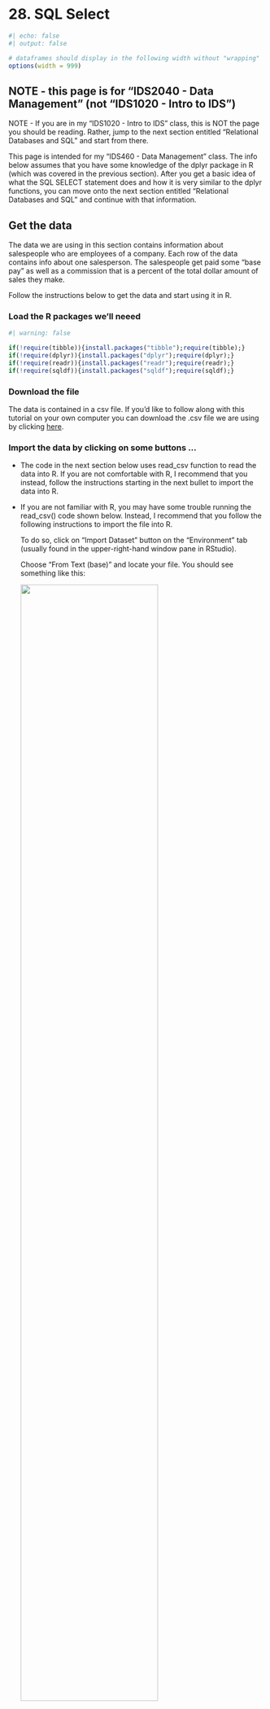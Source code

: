 # <yrChapterNumber>28. </yrChapterNumber> SQL Select 

```r
#| echo: false
#| output: false

# dataframes should display in the following width without "wrapping"
options(width = 999)
```

## NOTE - this page is for "IDS2040 - Data Management" (not "IDS1020 - Intro to IDS")

NOTE - If you are in my "IDS1020 - Intro to IDS" class, this is NOT the
page you should be reading. Rather, jump to the next section 
entitled "Relational Databases and SQL" and start from there.

This page is intended for my "IDS460 - Data Management" class.
The info below assumes that you have some knowledge of 
the dplyr package in R (which was covered in the previous section).
After you get a basic idea of what the SQL SELECT statement does
and how it is very similar to the dplyr functions, you can move
onto the next section entitled "Relational Databases and SQL" and 
continue with that information.

## Get the data

The data we are using in this section
contains information about salespeople who are employees of a company.
Each row of the data contains info about one salesperson. The
salespeople get paid some "base pay" as well as a commission that is a 
percent of the total dollar amount of sales they make.

Follow the instructions below to get the data and start using it in R.

### Load the R packages we'll neeed

```r
#| warning: false

if(!require(tibble)){install.packages("tibble");require(tibble);}
if(!require(dplyr)){install.packages("dplyr");require(dplyr);}
if(!require(readr)){install.packages("readr");require(readr);}
if(!require(sqldf)){install.packages("sqldf");require(sqldf);}
```

### Download the file

The data is contained in a csv file.
If you'd like to follow along with this tutorial on your own computer
you can download the .csv file we are using by clicking 
[here](data/salespeople-v002.csv). 


### Import the data by clicking on some buttons ...

- The code in the next section below uses read_csv function to read the data into R.
  If you are not comfortable with R, I recommend that you instead, follow
  the instructions starting in the next bullet to import the data into R.

- If you are not familiar with R, you may have some trouble 
  running the read_csv() code shown below. Instead, I recommend that 
  you follow the following instructions to import the file into R.
  
  To do so, click on "Import Dataset" button on the "Environment" tab
  (usually found in the upper-right-hand window pane in RStudio).
    
  Choose "From Text (base)" and locate your file. You should see 
  something like this:
    
  ![](images/importDatasetFromCsvBase.png){width=75%}  
    
    Make sure to change the "Name" portion (see circled section in picture) 
    to read "sales", then press the "import" button. This will open up 
    a new tab in RStudio that shows the contents of the file. You can 
    safely navigate away from this tab or close the tab and the data will
    remain imported and can be seen by typing "sales" (without the "quotes").
  
### Import the data by typing some R code ...

The following code reads the data into R. Alternatively, you can follow
the instructions above to click on some buttons to import the data.

```r
#| include: false

# YR NOTE - this is hidden from the final output. It is being done so that 
# the files for the website are in the data folder. This helps organize
# the files for the development of the website. However, I don't want to 
# reader of the website to be confused by that so we copy the file 
# into the . folder so that we don't have to include any folder in the 
# call to read.csv below.

file.copy(from="data/salespeople-v002.csv", to=".")
```

```r
# Read in the data into a tibble
#
# Note that the following code uses the readr::read_csv function from the readr
# package which is part of the tidyverse collection of packages. 
# This function is similar to the base-R read.csv function.
# 
# read_csv returns a tibble, which is the data structure that the 
# tidyverse packages use in lieu of dataframes. A tibble is basically
# a dataframe with extra features.
# By contrast, the base-r read.csv function returns a dataframe.
 
sales = read_csv("salespeople-v002.csv", na=c("","NULL"), show_col_types=FALSE)
```


## Databases and SQL

A database is an organized collection of data that is designed to be
accessed and manipulated by computer programs. We'll cover a little more
about exactly what a database is and how it differs from Excel, R and other
programs in the next section of this book. Below is just a brief explanation
to give you some background before we start getting into the details of 
the SQL language that is used to communicate with databases.

A "relational database" is a type of database in which data is arranged in "tables" 
that are organized into "rows" and "columns". A "relational database table"
is very similar to an R dataframe or tibble.
Relational databases are controlled and managed with software known as
"Relational DataBase Management System" (RDBMS) software. 
Relational database technology dates back to the 1970s and has been around
long before R has been around. Relational databases are used by just about 
every major company all around the world. 

"Structured Query Language" (or SQL for short - pronounced "sequel") is the
standard language that is used to communicate with a DBMS to manage and manipulate
the data in a Relational Database. SQL has many different commands. 
One of the most important SQL commands for data analysts to know is the 
SQL "SELECT" command. It is this command that is used to extract data
from a database and organize the data into a desired form. 
We will focus in this section on an intro to the SQL SELECT statement. 

As we said above, R is NOT a Database Management System. However SQL is a 
very popular language. Many technologists come to R, already having a deep
knowledge of the SQL language. Therefore it is nice to know that the SQL
language can also be used to manipulate R dataframes. This is possible 
because R dataframes are very, very similar in structure to Relational 
Database "tables" (i.e. they have rows, columns, column names and 
specific datatypes for each column).

The R "sqldf" package includes a function named "sqldf"
which takes a SQL command as its argument. Wherever the SQL command
refers to the name of a relational database "table", sqldf runs the SQL
command using the R dataframe with that name.


## dplyr is very similar to the SQL SELECT command

The designers of dplyr got inspiration for many of their ideas from SQL.
Therefore once you know the basics of dplyr it should be very easy to
transfer that knowledge to learning the SQL SELECT statement.

The following examples show how the concepts you learned in the previous
section about dplyr carry over to the SQL SELECT statement.

The English word "query" means a question. 
**A SQL SELECT statement is often referred to as a database "query"**.
In essence a SQL SELECT statement in essence asks the database a question
and gets back an answer.

## SQL SELECT "clauses" compared with dplyr "functions"

While dplyr uses different "functions", the SQL SELECT statement
is comprised of different "clauses". The clauses in the SQL SELECT 
statement are listed below. We will elaborate on the details of these
clauses in the sections below.

- SELECT  
  
  This is used to "select" the columns you want - similar to dplyr select function.
  
- FROM

  Used to specify which "tables" contain the information you will be working with.
  In dplyr this is accomplished via the first argument, .data, of each of
  the dplyr "verb" functions that we learned about in the previous section.
  
- WHERE

  Choose the rows you want. Directly analogous to the dplyr "filter" function.
  
- GROUP BY

  Directly analogous to the dplyr "group_by" function.
  
- HAVING

  This is also similar to the dplyr "filter" function. We will learn later
  how this differs from the SQL SELECT WHERE clause.
  
- ORDER BY
 
  Directly analogous to the dplyr "arrange" function
  
- LIMIT

  Directly analogous to the dplyr print(n=...) function or the dplyr
  slice_head(n=...) function.

## Order of the clauses is important

A SQL SELECT statement may contain some or all of the above clauses.
Only the SELECT clause is absolutely required.
If the SQL SELECT statement contains more than one clause then 
whichever clauses do appear must appear in the order listed above. 

## Is SQL case sensitive? yes and no

Different SQL products treat case sensitivity differently. 
In general the names of tables and columns ARE case sensitive.
The "keywords" of the language are generally NOT case sensitive. 
However, it is often the convention of many SQL books and references to 
show SQL keywords in UPPER CASE. We have done that below but it is 
not strictly necessary.

## Whitespace in SQL commands is ignored

A SQL command may be written entirely on one line. However, extra
whitespace (i.e. spaces, tabs, newlines) may be added to make the code
more readable. It is common to start each SQL SELECT statement clause 
on a new line and to add extra whitespace to make the code more readable. 
In general we tried to
follow that practice in the code.

## Intro to ERDs - i.e. "Entity Relationship Diagrams"

An "Entity Relationship Diagram" (ERD) is a diagram that highlights
the structure of the tables in a database (in database terminology tables are
also known as "entity sets" or "entity types" - see below). 
The ERD does NOT show the data in the tables, just the structure of 
the tables. The following is an ERD for the sales data we have been using. 

*Note that so far we've only been using one table. An ERD gets more complicated when*
*a database contains several tables. We will revisit ERDs again later.*


```mermaid
erDiagram
    SALES {
        first character "employee first name"
        last character "employee last name"
        title character "employee title"
        region character "region that employee sells to"
        baseInThousands numeric "employee's base pay (in thousands)"
        salesInThousands numeric "total sales dollars (in thousands)"
        yearsWithCompany numeric "number years employee with company"
    }
```

- The table name is shown at the top
- Under the table name
  * The 1st column contains the names of the table's fields (i.e. columns)
  * The 2nd column contains the datatype of the fields
  * The 3rd column contains a description of the field

Some Entity Relationship Diagrams don't contain as much information. 
Often an ERD will NOT contain a description of the fields. This is 
still a "valid" ERD, just not as descriptive.

```mermaid
erDiagram
    SALES {
        first character
        last character
        title character
        region character
        baseInThousands numeric
        salesInThousands numeric
        yearsWithCompany numeric
    }
```

In the extreme case, an ERD may only contain the names of the tables. 
This type of ERD is only really useful when the database contains 
multiple tables. 

```mermaid
erDiagram
    SALES
```


## Database terminology - fields, entities, etc

There are different terms used to refer to the rows and columns of a table, 
dataframe or tibble. Statisticians often refer to each row of a table as an
observation and
each column of a table as a variable.

In the world of databases, a column can be referred to as a "column" or a "field".
Rows are referred to as just "rows" but sometimes are referred to 
as "records" or "entities". 
Often an entire table is referred to
as an "entity" (technically a table, which is a collection of rows,
is an "entity set" or an "entity type").

The truth is not many people use the word "entity" or "entity set". However, 
an "Entity Relationship Diagram" is used to show the tables 
in a database and how the tables are "related" to each other.

In this section we are just focusing on a single table. In a later sections,
we'll learn more 
about "relationships" between multiple tables and how the relationships
are displayed on an Entity Relationship Diagram.





## SELECT and FROM clauses

```r
# The SELECT clause specifies which columns you want.
# The FROM clause specifies the table (or tables) that contain the data.
sqldf("SELECT title, first, last
       FROM sales")

# SELECT * in SQL is similar to select(everything()) in dplyr.
# * is an abbreviation for all of the column names.

sqldf("SELECT *
       FROM sales")

# Unfortunately, the SQL SELECT * is not as smart as the everything() function in dplyr.
# In dplyr, everything() does not include columns that you already typed.
# In SQL, the * always includes ALL columns. Therefore the following
# query displays the title and region columns a 2nd time due to the *

sqldf("SELECT title, region, *
       FROM sales")

# The only thing you can do in a select statement without a FROM clause
# is to perform calculations without data from a table.

sqldf("SELECT 3+2, 100*5")
```

## add new columns in SELECT clause

```r
# In dplyr, to add new columns you use the mutate function.
# In the SQL SELECT command this is accomplished as part of the SELECT clause.
# To add new columns that are calculated from other columns
# simply add the calculations to the select clause.

sqldf("SELECT first, last, salesInThousands, 0.1 * salesInThousands
       FROM sales
       ")

# You can give the new column a unique name by following the definition
# of the column with "AS columnName".
sqldf("SELECT first, last, salesInThousands, 0.1 * salesInThousands as commission
       FROM sales
       ")

# The word "AS" is actually optional. The following adds two new columns
# but does not use the word AS. All you need is the definition of the column
# followed by a space followed by the name of the new column.
sqldf("SELECT first, last, baseInThousands,  
              salesInThousands, 0.1 * salesInThousands commission, 
              salesInThousands * 0.1 + baseInThousands takeHome
       FROM sales
       WHERE region='africa'
       ")
```

## use aggregate functions in SELECT to create summary rows

```r
# The dplyr summarize function is used to summarize (or aggregate) info from
# several rows into a single row. 
# 
# In the SQL SELECT statement, this is accomplished by simply using
# aggregate functions in the select clause.
#
# SQL has several built in standard aggregate functions
#
#   count(*) - similar to n() in dplyr - we'll discuss why the * is there later
#   avg(SOME_COLUMN)
#   max(SOME_COLUMN)
#   min(SOME_COLUMN)

sqldf("select count(*), avg(baseInThousands), max(baseInThousands)
       FROM sales
       ORDER BY region ASC, salesInThousands DESC")

# As shown above we can assign names to the new columns.
# Again, the word "AS" is optional. The following statement
# would work exactly the same way if we did not have the word "AS"

sqldf("SELECT count(*) as numberOfEmployees, 
              avg(baseInThousands) AS averagebaseInThousands, 
              max(baseInThousands) AS maxbaseInThousands
       FROM sales
       ORDER BY region ASC, salesInThousands DESC")

# This is the same query as above.
# This version does not have the word "AS".
# The results are exactly the same.

sqldf("SELECT count(*) as numberOfEmployees, 
              avg(baseInThousands) averagebaseInThousands, 
              max(baseInThousands) maxbaseInThousands
       FROM sales
       ORDER BY region ASC, salesInThousands DESC")

```

## WHERE clause

```r
# WHERE is directly analogous to the dplyr filter function.
#
# The WHERE clause identifies the rows that will be returned.
# It takes a logical expression that uses the names of the columns.
# For every row the SELECT statement analyzes the row and calculates the
# result of the logical expression for that row. If the logical expression
# for a row is TRUE you get the row back. If not you do not get the row.

sqldf("SELECT *
       FROM sales
       WHERE salesInThousands < 100")

# This query uses aggregate functions in the SELECT but does NOT have a WHERE.
# Therefore the result is a summary of ALL rows in the table.

sqldf("SELECT count(*), min(baseInThousands), max(baseInThousands), avg(baseInThousands)
       FROM sales")

# This is the same query but adds WHERE region='asia'.
# As a result the summary row only reflects info about the rows for 'asia'.
# Notice the there are fewer rows in the count(*) column and some of the
# other summary statistics are also different.

sqldf("SELECT count(*), min(baseInThousands), max(baseInThousands), avg(baseInThousands)
       FROM sales
       WHERE region='asia'")

```

## ORDER BY clause

```r
# The ORDER BY clause is directly anaogous to dplyr's arrange function

sqldf("SELECT *
       FROM sales
       WHERE salesInThousands < 100
       ORDER By salesInThousands")

# Just as with dplyr's arrange function the rows can be ordered
# from largest to smallest by specifying desc, i.e. a descending order
# for the values of a column.

sqldf("SELECT *
       FROM sales
       WHERE salesInThousands < 100
       ORDER BY salesInThousands DESC")

# Just as with dplyr's arrange function you can specify that the order
# of the rows should depend on multiple columns. 
# 
# The first column specified is used to order all of the rows.
# Subsequent columns mentioned in ORDER By are used only for rows
# in which the values for the earlier columns are the same.
#
# Each column could have an ascending (asc) or descending (desc) order.
# If neither asc nor desc is specified, then the default is an ascending order.

sqldf("SELECT *
       FROM sales
       ORDER BY region ASC, salesInThousands DESC")
```

## GROUP BY clause

```r
# The GROUP BY clause in SQL is directly analogous to the group_by function in dplyr.
#
# All of the rows that have the same value for the specified GROUP BY columns
# are aggregated (i.e. summarized) in a single line of output.
#
# GROUP BY should only be used if the SELECT clause includes aggregate functions. 

sqldf("SELECT title, count(*), avg(baseInThousands) avgBase, max(baseInThousands) maxBase
       FROM sales
       GROUP BY title
       ORDER BY title")

# Grouping by a different column - region
sqldf("SELECT region, count(*), avg(baseInThousands) avgBase, max(baseInThousands) maxBase
       FROM sales
       GROUP BY region
       ORDER BY region")

# Just as with dplyr, the groups can be defined by more than one column.
#
# The following query treats all of the rows that match in both the
# region and title columns as a single group.
#
# For example, all of the original rows from the sales table
# that have a title of "Salesperson" and a region of "asia" 
# are considered to be part of the same group and are summarized 
# in a single row of the output.

sqldf("SELECT title, region, count(*), avg(baseInThousands) avgBase, max(baseInThousands) maxBase
       FROM sales
       GROUP BY title, region
       ORDER BY title, region")

# A similar query without a GROUP BY returns just a single row that
# summarizes the data from all rows of the table.

sqldf("SELECT count(*), avg(baseInThousands) avgBase, max(baseInThousands) maxBase
       FROM sales")
```

## LIMIT clause

```r
# The LIMIT clause is similar to print(n=) with dplyr.
# It limits the number of rows returned to the first few
# that would have been returned had the query not included the LIMIT clause.
#
# The LIMIT clause is usually used with an ORDER BY clause.

sqldf("SELECT *
       FROM sales
       ORDER BY salesInThousands desc
       LIMIT 10")

# Note that the LIMIT clause is not standard SQL - some SQL flavors
# do not contain a LIMIT clause. However, the LIMIT clause or 
# something similar is part of many SQL flavors.
```




<!--
```r
colnames(sales)

select(.data=sales, first, last, salesInThousands)

filter(.data=sales, salesInThousands < 100)

sales |>
  select(first, last, salesInThousands) |>
  filter(salesInThousands < 100)

sales |>
  filter(salesInThousands < 100) |>
  select(first, last, salesInThousands)

sales |>
  filter(salesInThousands < 100) |>
  select(first, last, salesInThousands) |>
  arrange(salesInThousands)

sales |>
  filter(salesInThousands < 100) |>
  select(first, last, salesInThousands) |>
  arrange(desc(salesInThousands))

# show salespeople in alphabetical order
sales |>
  arrange(last,first)

select(.data = filter(.data=sales, salesInThousands < 100),
         first, last, salesInThousands)

dfSales = as.data.frame(sales)

dfSales

as_tibble(dfSales)


# Show the names, titles and salesInThousands
#
# Arrange the results so that all titles are grouped together
# with the rows of a particular title sort the results in
# descending order based on the salesInThousands so that the better salespeople
# appear earlier in the rows for their title.
#
# Only show salespeople for the usa and europe

sales |>
  select(first, last, title, salesInThousands, region) |>
  arrange(title, desc(salesInThousands)) |>
  filter(region %in% c("usa", "europe"))

# Careful - if you take out region, it won't work

sales |>
  select(first, last, title, salesInThousands) |>
  arrange(title, desc(salesInThousands)) |>
  filter(region %in% c("usa", "europe"))

# Instead - rearrange the order of the function calls

sales |>
  arrange(title, desc(salesInThousands)) |>
  filter(region %in% c("usa", "europe")) |>
  select(first, last, title, salesInThousands)

# Use the mutate function to add new columns (can be based on existing data)

# assume that all salespeople get a commission equal to 10% of their sales.
# Create a new column with the name commission that shows the value of their commission
# Create another column called takeHome which has their total takehome pay

sales |>
  mutate(commission=0.10*salesInThousands, takeHome=baseInThousands + 0.10*salesInThousands )

sales |>
  mutate(commission=0.10*salesInThousands) |>
  mutate(takeHome=baseInThousands + commission)


sales |>
  mutate(commission=0.10*salesInThousands, .before=1) |>
  mutate(takeHome=baseInThousands + commission, .before=2)


sales |>
  arrange(title, region)

sales |>
  select (first, last, ends_with("Thousands"))

# group_by and summarize

sales |>
  summarize(mean(salesInThousands))


sales |>
  summarize(mean(salesInThousands), max(salesInThousands), mean(baseInThousands), max(baseInThousands))


sales |>
  summarize(meanSales=mean(salesInThousands),
            maxSales=max(salesInThousands),
            meanBase=mean(baseInThousands),
            maxBase=max(baseInThousands))



-->
